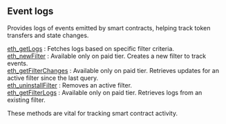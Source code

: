 
<Meta title="BSC events info | dRPC" />

## Event logs

Provides logs of events emitted by smart contracts, helping track token transfers and state changes.

[eth_getLogs](/bsc-api/eventlogs/eth_getLogs) : Fetches logs based on specific filter criteria. \
[eth_newFilter](/bsc-api/eventlogs/eth_newFilter) : Available only on paid tier. Creates a new filter to track events. \
[eth_getFilterChanges](/bsc-api/eventlogs/eth_getFilterChanges) : Available only on paid tier. Retrieves updates for an active filter since the last query. \
[eth_uninstallFilter](/bsc-api/eventlogs/eth_uninstallFilter) : Removes an active filter. \
[eth_getFilterLogs](/bsc-api/eventlogs/eth_getFilterLogs) : Available only on paid tier. Retrieves logs from an existing filter.

These methods are vital for tracking smart contract activity.

<Space h={16} />
<GetStarted />
